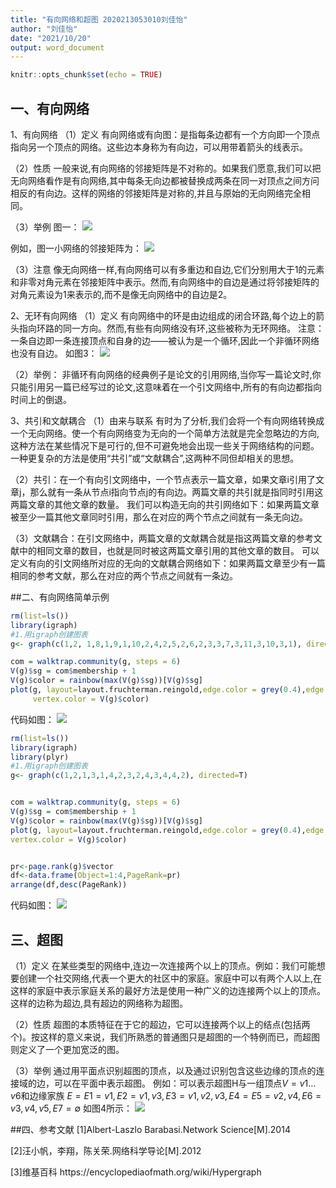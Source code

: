 ---
title: "有向网络和超图 2020213053010刘佳怡"
author: "刘佳怡"
date: "2021/10/20"
output: word_document
---

```{r setup, include=FALSE}
knitr::opts_chunk$set(echo = TRUE)
```

## 一、有向网络
1、有向网络
（1）定义
有向网络或有向图：是指每条边都有一个方向即一个顶点指向另一个顶点的网络。这些边本身称为有向边，可以用带着箭头的线表示。

（2）性质
一般来说,有向网络的邻接矩阵是不对称的。如果我们愿意,我们可以把无向网络看作是有向网络,其中每条无向边都被替换成两条在同一对顶点之间方问相反的有向边。这样的网络的邻接矩阵是对称的,并且与原始的无向网络完全相同。

（3）举例
图一：
![](figure\LJY_1.png)

例如，图一小网络的邻接矩阵为：
![](figure\LJY_2.png)

（3）注意
像无向网络一样,有向网络可以有多重边和自边,它们分别用大于1的元素和非零对角元素在邻接矩阵中表示。然而,有向网络中的自边是通过将邻接矩阵的对角元素设为1来表示的,而不是像无向网络中的自边是2。

2、无环有向网络
（1）定义
有向网络中的环是由边组成的闭合环路,每个边上的箭头指向环路的同一方向。然而,有些有向网络没有环,这些被称为无环网络。
注意：一条自边即一条连接顶点和自身的边——被认为是一个循环,因此一个非循环网络也没有自边。
如图3：
![](figure\LJY_3.png)

（2）举例：
非循环有向网络的经典例子是论文的引用网络,当你写一篇论文时,你只能引用另一篇已经写过的论文,这意味着在一个引文网络中,所有的有向边都指向时间上的倒退。

3、共引和文献耦合
（1）由来与联系
有时为了分析,我们会将一个有向网络转换成一个无向网络。使一个有向网络变为无向的一个简单方法就是完全忽略边的方向,这种方法在某些情况下是可行的,但不可避免地会出现一些关于网络结构的问题。一种更复杂的方法是使用“共引”或“文献耦合”,这两种不同但却相关的思想。

（2）共引：在一个有向引文网络中，一个节点表示一篇文章，如果文章i引用了文章j，那么就有一条从节点i指向节点j的有向边。两篇文章的共引就是指同时引用这两篇文章的其他文章的数量。
我们可以构造无向的共引网络如下：如果两篇文章被至少一篇其他文章同时引用，那么在对应的两个节点之间就有一条无向边。

（3）文献耦合：在引文网络中，两篇文章的文献耦合就是指这两篇文章的参考文献中的相同文章的数目，也就是同时被这两篇文章引用的其他文章的数目。
可以定义有向的引文网络所对应的无向的文献耦合网络如下：如果两篇文章至少有一篇相同的参考文献，那么在对应的两个节点之间就有一条边。


##二、有向网络简单示例
```{r}
rm(list=ls())
library(igraph)
#1.用igraph创建图表
g<- graph(c(1,2, 1,8,1,9,1,10,2,4,2,5,2,6,2,3,3,7,3,11,3,10,3,1), directed=T)

com = walktrap.community(g, steps = 6)
V(g)$sg = com$membership + 1
V(g)$color = rainbow(max(V(g)$sg))[V(g)$sg]
plot(g, layout=layout.fruchterman.reingold,edge.color = grey(0.4),edge.arrow.mode = ">",vertex.size =20,
     vertex.color = V(g)$color)
```
代码如图：
![](figure\LJY_5.png)

```{r}
rm(list=ls())
library(igraph)
library(plyr)
#1.用igraph创建图表
g<- graph(c(1,2,1,3,1,4,2,3,2,4,3,4,4,2), directed=T)


com = walktrap.community(g, steps = 6)
V(g)$sg = com$membership + 1
V(g)$color = rainbow(max(V(g)$sg))[V(g)$sg]
plot(g, layout=layout.fruchterman.reingold,edge.color = grey(0.4),edge.arrow.mode = ">",vertex.size =20,
vertex.color = V(g)$color)


pr<-page.rank(g)$vector
df<-data.frame(Object=1:4,PageRank=pr)
arrange(df,desc(PageRank))


```
代码如图：
![](figure\LJY_6.png)

## 三、超图
（1）定义
在某些类型的网络中,连边一次连接两个以上的顶点。例如：我们可能想要创建一个社交网络,代表一个更大的社区中的家庭。家庭中可以有两个人以上,在这样的家庭中表示家庭关系的最好方法是使用一种广义的边连接两个以上的顶点。这样的边称为超边,具有超边的网络称为超图。

（2）性质
超图的本质特征在于它的超边，它可以连接两个以上的结点(包括两个)。按这样的意义来说，我们所熟悉的普通图只是超图的一个特例而已，而超图则定义了一个更加宽泛的图。

（3）举例
通过用平面点识别超图的顶点，以及通过识别包含这些边缘的顶点的连接域的边，可以在平面中表示超图。
例如：可以表示超图H与一组顶点$V={v1…v6}$和边缘家族
$E={E1={v1}, E2={v1,v3}, E3={v1,v2,v3},E4=E5={v2,v4}, E6={v3,v4,v5},E7=∅}$
如图4所示：
![](figure\LJY_4.png)

##四、参考文献
[1]Albert-Laszlo Barabasi.Network Science[M].2014

[2]汪小帆，李翔，陈关荣.网络科学导论[M].2012

[3]维基百科 https://encyclopediaofmath.org/wiki/Hypergraph


